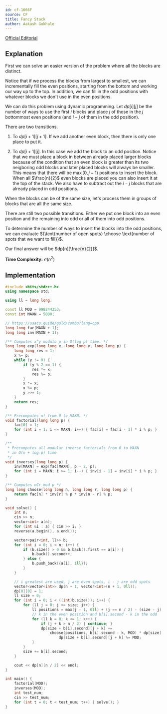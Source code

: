```yaml
---
id: cf-1666F
source: CF
title: Fancy Stack
author: Aakash Gokhale
---
```


[Official Editorial](https://codeforces.com/contest/1666/attachments/download/15881/nerc-2021-tutorial.pdf)

## Explanation

First we can solve an easier version of the problem where all the blocks are distinct.

Notice that if we process the blocks from largest to smallest, we can incrementally fill the even positions, starting from the bottom and working our way up to the top.
In addition, we can fill in the odd positions with whatever blocks we don't use in the even positions.

We can do this problem using dynamic programming.
Let $dp[i][j]$ be the number of ways to use the first $i$ blocks and place $j$ of those in the $j$ bottommost even positions (and $i - j$ of them in the odd position).

There are two transitions.

1. To $dp[i + 1][j + 1]$. If we add another even block, then there is only one place to put it.

2. To $dp[i + 1][j]$. In this case we add the block to an odd position.
Notice that we must place a block in between already placed larger blocks because of the condition that an even block is greater than its two neigboring odd blocks and later placed blocks will always be smaller.
This means that there will be $\max(0, j - 1)$ positions to insert the block. When all $\frac{n}{2}$ even blocks are placed you can also insert it at the top of the stack.
We also have to subtract out the $i - j$ blocks that are already placed in odd positions.

When the blocks can be of the same size, let's process them in groups of blocks that are all the same size.

There are still two possible transitions.
Either we put one block into an even position and the remaining into odd or all of them into odd positions.

To determine the number of ways to insert the blocks into the odd positions, we can evaluate ${\text{number of open spots} \choose \text{number of spots that we want to fill}}$.

Our final answer will be $dp[n][\frac{n}{2}]$.

**Time Complexity:** $\mathcal{O}(n^2)$

## Implementation

<LanguageSection>
<CPPSection>

```cpp
#include <bits/stdc++.h>
using namespace std;

using ll = long long;

const ll MOD = 998244353;
const int MAXN = 5000;

// https://usaco.guide/gold/combo?lang=cpp
long long fac[MAXN + 1];
long long inv[MAXN + 1];

/** Computes x^y modulo p in O(log p) time. */
long long exp(long long x, long long y, long long p) {
	long long res = 1;
	x %= p;
	while (y != 0) {
		if (y % 2 == 1) {
			res *= x;
			res %= p;
		}
		x *= x;
		x %= p;
		y >>= 1;
	}
	return res;
}

/** Precomputes n! from 0 to MAXN. */
void factorial(long long p) {
	fac[0] = 1;
	for (int i = 1; i <= MAXN; i++) { fac[i] = fac[i - 1] * i % p; }
}

/**
 * Precomputes all modular inverse factorials from 0 to MAXN
 * in O(n + log p) time
 */
void inverses(long long p) {
	inv[MAXN] = exp(fac[MAXN], p - 2, p);
	for (int i = MAXN; i >= 1; i--) { inv[i - 1] = inv[i] * i % p; }
}

/** Computes nCr mod p */
long long choose(long long n, long long r, long long p) {
	return fac[n] * inv[r] % p * inv[n - r] % p;
}

void solve() {
	int n;
	cin >> n;
	vector<int> a(n);
	for (int &i : a) { cin >> i; }
	reverse(a.begin(), a.end());

	vector<pair<int, ll>> b;
	for (int i = 0; i < n; i++) {
		if (b.size() > 0 && b.back().first == a[i]) {
			b.back().second++;
		} else {
			b.push_back({a[i], 1ll});
		}
	}

	// i greatest are used, j are even spots, i - j are odd spots
	vector<vector<int>> dp(n + 1, vector<int>(n + 1, 0ll));
	dp[0][0] = 1;
	ll size = 0;
	for (int i = 0; i < ((int)b.size()); i++) {
		for (ll j = 0; j <= size; j++) {
			ll positions = max(j - 1, 0ll) + (j == n / 2) - (size - j);
			// k in the even position and b[i].second - k in the odd
			for (ll k = 0; k <= 1; k++) {
				if (j + k > n / 2) { continue; }
				dp[size + b[i].second][j + k] += 
					choose(positions, b[i].second - k, MOD) * dp[size][j] % MOD;
                		dp[size + b[i].second][j + k] %= MOD;
			}
		}
		size += b[i].second;
	}

	cout << dp[n][n / 2] << endl;
}

int main() {
	factorial(MOD);
	inverses(MOD);
	int test_num;
	cin >> test_num;
	for (int t = 0; t < test_num; t++) { solve(); }
}
```

</CPPSection>
</LanguageSection>
